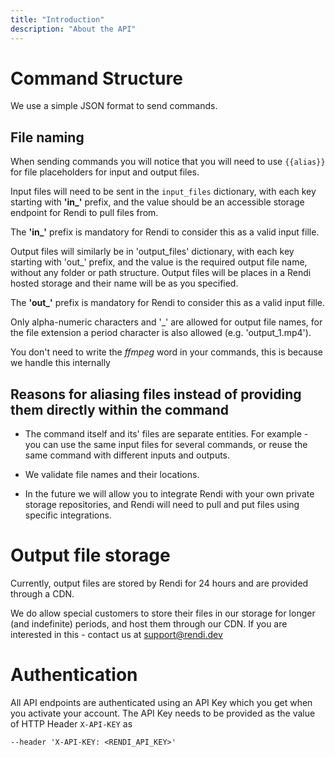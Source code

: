 ```yaml
---
title: "Introduction"
description: "About the API"
---
```


# Command Structure

We use a simple JSON format to send commands.

## File naming

When sending commands you will notice that you will need to use `{{alias}}` for file placeholders for input and output files.

Input files will need to be sent in the `input_files` dictionary, with each key starting with **'in\_'** prefix, and the value should be an accessible storage endpoint for Rendi to pull files from.

The **'in\_'** prefix is mandatory for Rendi to consider this as a valid input fille.

Output files will similarly be in 'output\_files' dictionary, with each key starting with 'out\_' prefix, and the value is the required output file name, without any folder or path structure. Output files will be places in a Rendi hosted storage and their name will be as you specified.

The **'out\_'** prefix is mandatory for Rendi to consider this as a valid input fille.

Only alpha-numeric characters and '\_' are allowed for output file names, for the file extension a period character is also allowed (e.g. 'output\_1.mp4').

<Note> You don't need to write the *ffmpeg* word in your commands, this is because we handle this internally </Note>

## Reasons for aliasing files instead of providing them directly within the command

* The command itself and its' files are separate entities. For example - you can use the same input files for several commands, or reuse the same command with different inputs and outputs.

* We validate file names and their locations.

* In the future we will allow you to integrate Rendi with your own private storage repositories, and Rendi will need to pull and put files using specific integrations.

# Output file storage

Currently, output files are stored by Rendi for 24 hours and are provided through a CDN.&#x20;

We do allow special customers to store their files in our storage for longer (and indefinite) periods, and host them through our CDN. If you are interested in this - contact us at [support@rendi.dev](mailto:support@rendi.dev)

# Authentication

All API endpoints are authenticated using an API Key which you get when you activate your account. The API Key needs to be provided as the value of HTTP Header `X-API-KEY` as

```http
--header 'X-API-KEY: <RENDI_API_KEY>'
```

#